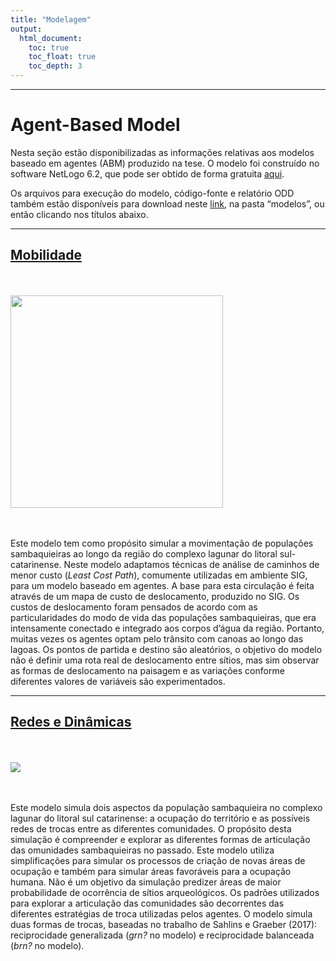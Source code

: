 ```yaml
---
title: "Modelagem"
output: 
  html_document:
    toc: true
    toc_float: true
    toc_depth: 3
---
```


------------------------------------------------------------------------

# **Agent-Based Model**

Nesta seção estão disponibilizadas as informações relativas aos modelos baseado em agentes (ABM) produzido na tese. O modelo foi construído no software NetLogo 6.2, que pode ser obtido de forma gratuita [aqui](https://ccl.northwestern.edu/netlogo/).

Os arquivos para execução do modelo, código-fonte e relatório ODD também estão disponíveis para download neste [link](https://github.com/henrique-kozlowski/arqueologia), na pasta "modelos", ou então clicando nos títulos abaixo.

------------------------------------------------------------------------

## [Mobilidade](https://github.com/henrique-kozlowski/arqueologia/blob/main/modelo/Mobilidade.rar)

<div class = "row">

<div class = "col-md-6">
<br><br> ![](images/mobility.png){width="340"}
</div>

<div class = "col-md-6">
<br><br> Este modelo tem como propósito simular a movimentação de populações sambaquieiras ao longo da região do complexo lagunar do litoral sul-catarinense. Neste modelo adaptamos técnicas de análise de caminhos de menor custo (*Least Cost Path*), comumente utilizadas em ambiente SIG, para um modelo baseado em agentes. A base para esta circulação é feita através de um mapa de custo de deslocamento, produzido no SIG. Os custos de deslocamento foram pensados de acordo com as particularidades do modo de vida das populações sambaquieiras, que era intensamente conectado e integrado aos corpos d'água da região. Portanto, muitas vezes os agentes optam pelo trânsito com canoas ao longo das lagoas. Os pontos de partida e destino são aleatórios, o objetivo do modelo não é definir uma rota real de deslocamento entre sítios, mas sim observar as formas de deslocamento na paisagem e as variações conforme diferentes valores de variáveis são experimentados.
</div>

</div>
------------------------------------------------------------------------

## [Redes e Dinâmicas](https://github.com/henrique-kozlowski/arqueologia/blob/main/modelo/Redes.rar)

<div class = "row">

<div class = "col-md-6">
<br><br> ![](images/trade.png)
</div>

<div class = "col-md-6">
<br><br> Este modelo simula dois aspectos da população sambaquieira no complexo lagunar do litoral sul catarinense: a ocupação do território e as possíveis redes de trocas entre as diferentes comunidades. O propósito desta simulação é compreender e explorar as diferentes formas de articulação das omunidades sambaquieiras no passado. Este modelo utiliza simplificações para simular os processos de criação de novas áreas de ocupação e também para simular áreas favoráveis para a ocupação humana. Não é um objetivo da simulação predizer áreas de maior probabilidade de ocorrência de sítios arqueológicos. Os padrões utilizados para explorar a articulação das comunidades são decorrentes das diferentes estratégias de troca utilizadas pelos agentes. O modelo simula duas formas de trocas, baseadas no trabalho de Sahlins e Graeber (2017): reciprocidade generalizada (*grn?* no modelo) e reciprocidade balanceada (*brn?* no modelo).
</div>

</div>
